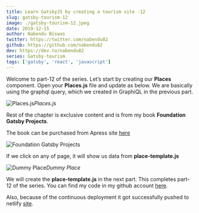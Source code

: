 ```yaml
---
title: Learn GatsbyJS by creating a tourism site -12
slug: gatsby-tourism-12
image: ./gatsby-tourism-12.jpeg
date: 2019-12-15
author: Nabendu Biswas
twitter: https://twitter.com/nabendu82
github: https://github.com/nabendu82
dev: https://dev.to/nabendu82
series: Gatsby-tourism
tags: ['gatsby', 'react', 'javascript']
---
```


Welcome to part-12 of the series. Let’s start by creating our **Places** component. Open your **Places.js** file and update as below. We are basically using the graphql query, which we created in GraphiQL in the previous part.

![Places.js](https://ik.imagekit.io/thewebdev/GatsbyTourism/12/1_TngErFW-w.png)*Places.js*

Rest of the chapter is exclusive content and is from my book **Foundation Gatsby Projects**.

The book can be purchased from Apress site <a href="https://www.apress.com/in/book/9781484265574" target="_blank" rel="noopener noreferrer">here</a>




<div className={styles.image__small}>

![Foundation Gatsby Projects](https://res.cloudinary.com/dxkxvfo2o/image/upload/v1609570264/Foundation_Gatsby_zilffx.jpg)

</div>

If we click on any of page, it will show us data from **place-template.js**

![Dummy Place](https://ik.imagekit.io/thewebdev/GatsbyTourism/12/11_SpBiWFtRta.png)*Dummy Place*

We will create the **place-template.js** in the next part. This completes part-12 of the series. You can find my code in my github account [here](https://github.com/nabendu82/gatsbyTourism).

Also, because of the continuous deployment it got successfully pushed to netlify [site](https://amazinghampi.netlify.com/).

